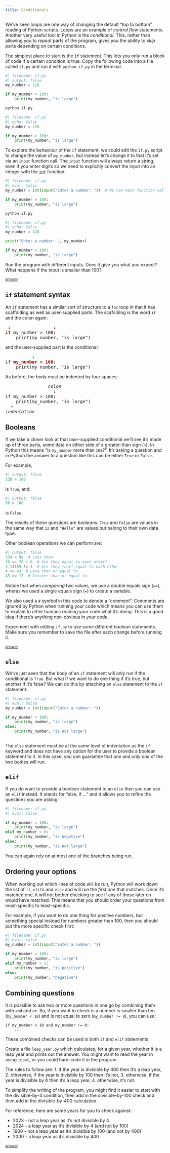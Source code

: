 ```yaml
---
title: Conditionals
---
```


We've seen loops are one way of changing the default "top to bottom" reading of Python scripts. Loops are an example of *control flow* statements. Another very useful tool in Python is the *conditional*. This, rather than allowing you to *repeat* parts of the program, gives you the ability to *skip* parts depending on certain conditions.

The simplest place to start is the `if` statement. This lets you only run a block of code if a certain condition is true. Copy the following code into a file called `if.py` and run it with `python if.py` in the terminal:

```python
#| filename: if.py
#| output: false
my_number = 128

if my_number > 100:
    print(my_number, "is large")
```

```.bash
python if.py
```

```python
#| filename: if.py
#| echo: false
my_number = 128

if my_number > 100:
    print(my_number, "is large")
```


To explore the behaviour of the `if` statement, we could edit the `if.py` script to change the value of `my_number`, but instead let's change it to that it's set via an `input` function call. The `input` function will always return a string, even if you enter digits so we need to explicitly convert the input into an integer with the [`int`](https://docs.python.org/3/library/functions.html#int) function:


```python
#| filename: if.py
#| eval: false
my_number = int(input("Enter a number: "))  # We can nest function calls directly

if my_number > 100:
    print(my_number, "is large")
```

```.bash
python if.py
```

```python
#| filename: if.py
#| echo: false
my_number = 128

print("Enter a number: ", my_number)

if my_number > 100:
    print(my_number, "is large")
```



::: {#exercise-1 .callout-tip title="Exercise 1" icon=false} 

Run the program with different inputs. Does it give you what you expect? What happens if the input is smaller than 100?

[<small>answer</small>](../answers/answer_first_if.qmd)

:::

## `if` statement syntax

An `if` statement has a similar sort of structure to a `for` loop in that it has scaffolding as well as user-supplied parts. The scafolding is the word `if` and the colon again:

<pre>
 ↓                ↓
<b style="color:darkred">if</b> my_number > 100<b style="color:darkred">:</b>
    print(my_number, "is large")
</pre>

and the user-supplied part is the conditional:

<pre>
          ↓
if <b style="color:darkred">my_number > 100</b>:
    print(my_number, "is large")
</pre>

As before, the body must be indented by four spaces:

<pre>
                <i>colon</i>
                  ↓
if my_number > 100<b style="color:darkred">:</b>
    print(my_number, "is large")
  ↑
<i>indentation</i>
</pre>

## Booleans

If we take a closer look at that user-supplied conditional we'll see it's made up of three parts, some data on either side of a greater-than sign (`>`). In Python this means "is `my_number` more than `100`?". It's asking a question and in Python the answer to a question like this can be either `True` or `False`.

For example,

```python
#| output: false
128 > 100
```

is `True`, and:

```python
#| output: false
56 > 100
```

is `False`.

The results of these questions are *booleans*. `True` and `False` are values in the same way that `12` and `"Hello"` are values but belong to their own data type.

Other boolean operations we can perform are:

```python
#| output: false
334 < 98  # Less than
76 == 70 + 6  # Are they equal to each other?
3.14159 != 3  # Are they *not* equal to each other
4 <= 43  # Less than or equal to
45 >= 17  # Greater than or equal to
```

Notice that when *comparing* two values, we use a double equals sign (`==`), wheras we used a single equals sign (`=`) to create a variable.

We also used a `#` symbol in this code to denote a "comment". Comments are ignored by Python when running your code which means you can use them to explain to other humans reading your code what it's doing. This is a good idea if there's anything non-obvious in your code.

::: {#exercise-2 .callout-tip title="Exercise 2" icon=false} 

Experiment with editing `if.py` to use some different boolean statements. Make sure you remember to save the file after each change before running it.

[<small>answer</small>](../answers/answer_more_conditionals.qmd)

:::

## `else`

We've just seen that the body of an `if` statement will only run if the conditional is `True`. But what if we want to do one thing if it's true, but another if it's false? We can do this by attaching an `else` statement to the `if` statement:


```python
#| filename: if.py
#| eval: false
my_number = int(input("Enter a number: "))

if my_number > 100:
    print(my_number, "is large")
else:
    print(my_number, "is not large")
    
```


The `else` statement must be at the same level of indentation as the `if` keyword and does not have any option for the user to provide a boolean statement to it. In this case, you can guarantee that *one* and *only one* of the two bodies will run.

## `elif`

If you *do* want to provide a boolean statement to an `else` then you can use an `elif` instead. It stands for "else, if ..." and it allows you to refine the questions you are asking:

```python
#| filename: if.py
#| eval: false

if my_number > 100:
    print(my_number, "is large")
elif my_number < 0:
    print(my_number, "is negative")
else:
    print(my_number, "is not large")
```


You can again rely on at most one of the branches being run.

## Ordering your options

When working out which lines of code will be run, Python will work down the list of `if`, `elif`s and `else` and will run the *first one* that matches. Once it's matched one, it will not bother checking to see if any of those later on would have matched. This means that you should order your questions from most-specific to least-specific.

For example, if you want to do one thing for positive numbers, but something special instead for numbers greater than 100, then you should put the more specific check first:

```python
#| filename: if.py
#| eval: false
my_number = int(input("Enter a number: "))

if my_number > 100:
    print(my_number, "is large")
elif my_number > 1:
    print(my_number, "is positive")
else:
    print(my_number, "negative")
```

## Combining questions

It is possible to ask two or more questions in one go by combining them with `and` and `or`. So, if you want to check is a number is smaller than ten (`my_number < 10`) and is not equal to zero (`my_number != 0`), you can use:

```.python
if my_number < 10 and my_number != 0:
    ...
```

These combined checks can be used is both `if` and `elif` statements.

::: {#exercise-3 .callout-tip title="Exercise 3" icon=false} 

Create a file `leap_year.py` which calculates, for a given year, whether it is a leap year and prints out the answer. You might want to read the year in using `input`, or you could hard-code it in the program.

The rules to follow are:
1. if the year is divisible by $400$ then it's a leap year,
2. otherwise, if the year is divisible by $100$ then it's not,
3. otherwise, if the year is divisible by $4$ then it's a leap year,
4. otherwise, it's not.

To simplify the writing of the program, you might find it easier to start with the divisible-by-$4$ condition, then add in the divisible-by-$100$ check and then add in the divisible-by-$400$ calculation.

For reference, here are some years for you to check against:

- $2023$ - not a leap year as it's not divisible by $4$
- $2024$ - a leap year as it's divisible by $4$ (and not by $100$)
- $1900$ - not a leap year as it's divisible by $100$ (and not by $400$)
- $2000$ - a leap year as it's divisible by $400$

[<small>answer</small>](../answers/answer_if_leap_year.qmd)
:::